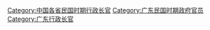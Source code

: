 [[Category:中国各省民国时期行政长官|Category:中国各省民国时期行政长官]]
[[Category:广东民国时期政府官员|Category:广东民国时期政府官员]]
[[Category:广东行政长官|Category:广东行政长官]]